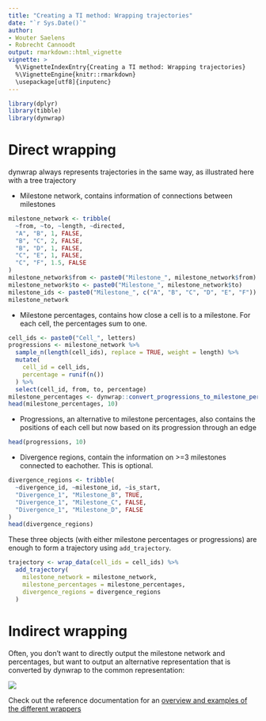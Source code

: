 ```yaml
---
title: "Creating a TI method: Wrapping trajectories"
date: "`r Sys.Date()`"
author:
- Wouter Saelens
- Robrecht Cannoodt
output: rmarkdown::html_vignette
vignette: >
  %\VignetteIndexEntry{Creating a TI method: Wrapping trajectories}
  %\VignetteEngine{knitr::rmarkdown}
  \usepackage[utf8]{inputenc}
---
```


```r
library(dplyr)
library(tibble)
library(dynwrap)
```

# Direct wrapping

dynwrap always represents trajectories in the same way, as illustrated here with a tree trajectory

- Milestone network, contains information of connections between milestones

```r
milestone_network <- tribble(
  ~from, ~to, ~length, ~directed,
  "A", "B", 1, FALSE,
  "B", "C", 2, FALSE,
  "B", "D", 1, FALSE,
  "C", "E", 1, FALSE,
  "C", "F", 1.5, FALSE
)
milestone_network$from <- paste0("Milestone_", milestone_network$from)
milestone_network$to <- paste0("Milestone_", milestone_network$to)
milestone_ids <- paste0("Milestone_", c("A", "B", "C", "D", "E", "F"))
milestone_network
```

- Milestone percentages, contains how close a cell is to a milestone. For each cell, the percentages sum to one.
```r
cell_ids <- paste0("Cell_", letters)
progressions <- milestone_network %>% 
  sample_n(length(cell_ids), replace = TRUE, weight = length) %>% 
  mutate(
    cell_id = cell_ids,
    percentage = runif(n())
  ) %>% 
  select(cell_id, from, to, percentage)
milestone_percentages <- dynwrap::convert_progressions_to_milestone_percentages(cell_ids, milestone_ids, milestone_network, progressions) %>% arrange(cell_id, milestone_id)
head(milestone_percentages, 10)
```

- Progressions, an alternative to milestone percentages, also contains the positions of each cell but now based on its progression through an edge
```r
head(progressions, 10)
```

- Divergence regions, contain the information on >=3 milestones connected to eachother. This is optional.

```r
divergence_regions <- tribble(
  ~divergence_id, ~milestone_id, ~is_start,
  "Divergence_1", "Milestone_B", TRUE,
  "Divergence_1", "Milestone_C", FALSE,
  "Divergence_1", "Milestone_D", FALSE
)
head(divergence_regions)
```

These three objects (with either milestone percentages or progressions) are enough to form a trajectory using `add_trajectory`.

```r
trajectory <- wrap_data(cell_ids = cell_ids) %>% 
  add_trajectory(
    milestone_network = milestone_network, 
    milestone_percentages = milestone_percentages,
    divergence_regions = divergence_regions
  )
```

# Indirect wrapping

Often, you don't want to directly output the milestone network and percentages, but want to output an alternative representation that is converted by dynwrap to the common representation:

![](https://raw.githubusercontent.com/dynverse/dynwrap/devel/man/figures/overview_wrapping_v3.png)

Check out the reference documentation for an [overview and examples of the different wrappers](https://dynverse.org/reference/dynwrap/create_trajectory/)
